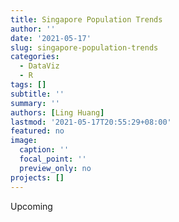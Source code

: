 ```yaml
---
title: Singapore Population Trends
author: ''
date: '2021-05-17'
slug: singapore-population-trends
categories:
  - DataViz
  - R
tags: []
subtitle: ''
summary: ''
authors: [Ling Huang]
lastmod: '2021-05-17T20:55:29+08:00'
featured: no
image:
  caption: ''
  focal_point: ''
  preview_only: no
projects: []
---
```


Upcoming



